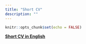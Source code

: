 ```yaml
---
title: "Short CV"
description: ""
---
```


```r
knitr::opts_chunk$set(echo = FALSE)
```

<a href="files/gattuso_short_cv.pdf">**Short CV in English**</a>
<!-- + <a href="files/gattuso_short_cv.pdf">**Short CV in English**</a> -->
<!-- + <a href="files/gattuso_cv_court.pdf">**CV court en français**</a> -->
